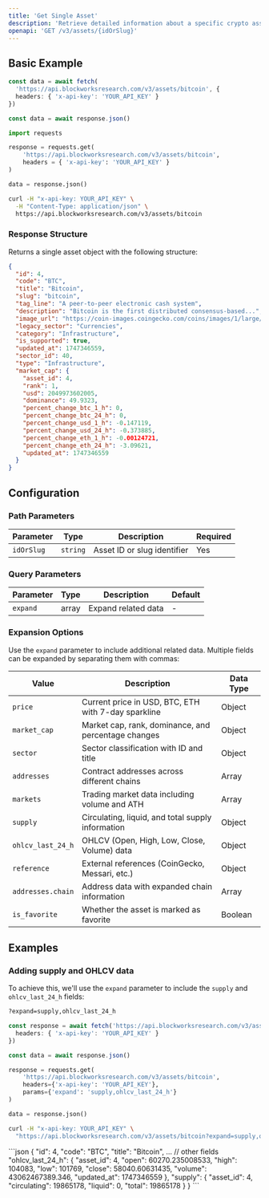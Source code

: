 ```yaml
---
title: 'Get Single Asset'
description: 'Retrieve detailed information about a specific crypto asset'
openapi: 'GET /v3/assets/{idOrSlug}'
---
```



<Endpoint method="GET" path="/v3/assets/{idOrSlug}" />

## Basic Example

<CodeGroup>

```typescript TypeScript
const data = await fetch(
  'https://api.blockworksresearch.com/v3/assets/bitcoin', {
  headers: { 'x-api-key': 'YOUR_API_KEY' }
})

const data = await response.json()
```

```python Python
import requests

response = requests.get(
    'https://api.blockworksresearch.com/v3/assets/bitcoin',
    headers = { 'x-api-key': 'YOUR_API_KEY' }
)

data = response.json()
```

```bash cURL
curl -H "x-api-key: YOUR_API_KEY" \
  -H "Content-Type: application/json" \
  https://api.blockworksresearch.com/v3/assets/bitcoin
```

</CodeGroup>

### Response Structure

Returns a single asset object with the following structure:

```json
{
  "id": 4,
  "code": "BTC",
  "title": "Bitcoin",
  "slug": "bitcoin",
  "tag_line": "A peer-to-peer electronic cash system",
  "description": "Bitcoin is the first distributed consensus-based...",
  "image_url": "https://coin-images.coingecko.com/coins/images/1/large/bitcoin.png?1696501400",
  "legacy_sector": "Currencies",
  "category": "Infrastructure",
  "is_supported": true,
  "updated_at": 1747346559,
  "sector_id": 40,
  "type": "Infrastructure",
  "market_cap": {
    "asset_id": 4,
    "rank": 1,
    "usd": 2049973602005,
    "dominance": 49.9323,
    "percent_change_btc_1_h": 0,
    "percent_change_btc_24_h": 0,
    "percent_change_usd_1_h": -0.147119,
    "percent_change_usd_24_h": -0.373885,
    "percent_change_eth_1_h": -0.00124721,
    "percent_change_eth_24_h": -3.09621,
    "updated_at": 1747346559
  }
}
```

## Configuration

### Path Parameters

| Parameter | Type | Description | Required |
|-----------|------|-------------|----------|
| `idOrSlug` | `string` | Asset ID or slug identifier | Yes |

### Query Parameters

| Parameter | Type | Description | Default |
|-----------|------|-------------|---------|
| `expand` | array | Expand related data | - |

### Expansion Options

Use the `expand` parameter to include additional related data. Multiple fields can be expanded by separating them with commas:

| Value | Description | Data Type |
|-------|-------------|-----------|
| `price` | Current price in USD, BTC, ETH with 7-day sparkline | Object |
| `market_cap` | Market cap, rank, dominance, and percentage changes | Object |
| `sector` | Sector classification with ID and title | Object |
| `addresses` | Contract addresses across different chains | Array |
| `markets` | Trading market data including volume and ATH | Array |
| `supply` | Circulating, liquid, and total supply information | Object |
| `ohlcv_last_24_h` | OHLCV (Open, High, Low, Close, Volume) data | Object |
| `reference` | External references (CoinGecko, Messari, etc.) | Object |
| `addresses.chain` | Address data with expanded chain information | Array |
| `is_favorite` | Whether the asset is marked as favorite | Boolean |

## Examples

### Adding supply and OHLCV data
To achieve this, we'll use the `expand` parameter to include the `supply` and `ohlcv_last_24_h` fields:

```bash
?expand=supply,ohlcv_last_24_h
```

<CodeGroup>

```typescript TypeScript
const response = await fetch('https://api.blockworksresearch.com/v3/assets/bitcoin?expand=supply,ohlcv_last_24_h', {
  headers: { 'x-api-key': 'YOUR_API_KEY' }
})

const data = await response.json()
```

```python Python
response = requests.get(
    'https://api.blockworksresearch.com/v3/assets/bitcoin',
    headers={'x-api-key': 'YOUR_API_KEY'},
    params={'expand': 'supply,ohlcv_last_24_h'}
)

data = response.json()
```

```bash cURL
curl -H "x-api-key: YOUR_API_KEY" \
  "https://api.blockworksresearch.com/v3/assets/bitcoin?expand=supply,ohlcv_last_24_h"
```

</CodeGroup>

<Accordion title="Response">
```json
{
  "id": 4,
  "code": "BTC",
  "title": "Bitcoin",
  ... // other fields
  "ohlcv_last_24_h": {
    "asset_id": 4,
    "open": 60270.235008533,
    "high": 104083,
    "low": 101769,
    "close": 58040.60631435,
    "volume": 43062467389.346,
    "updated_at": 1747346559
  },
  "supply": {
    "asset_id": 4,
    "circulating": 19865178,
    "liquid": 0,
    "total": 19865178
  }
}
```
</Accordion>